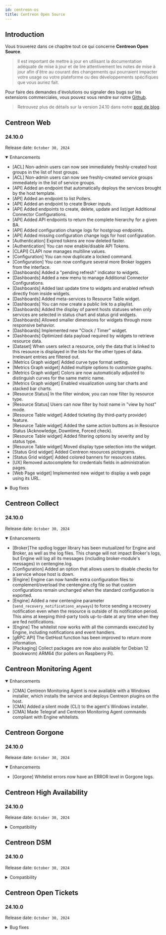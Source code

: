 ```yaml
---
id: centreon-os
title: Centreon Open Source
---
```



## Introduction

Vous trouverez dans ce chapitre tout ce qui concerne **Centreon Open Source**.

> Il est important de mettre à jour en utilisant la documentation adéquate de mise à jour et de lire attentivement les
> notes de mise à jour afin d'être au courant des changements qui pourraient impacter votre usage ou votre plateforme
> ou des développements spécifiques que vous auriez fait.

Pour faire des demandes d'évolutions ou signaler des bugs sur les extensions commerciales, vous pouvez vous rendre sur
notre [Github](https://github.com/centreon/centreon/issues/new/choose).

> Retrouvez plus de détails sur la version 24.10 dans notre [post de blog](https://www.centreon.com/fr/centreon-annonce-la-sortie-de-sa-derniere-version-logicielle-centreon-24-10/).

<ExpandCollapseAll />

## Centreon Web

### 24.10.0

Release date: `October 30, 2024`
 
<details open>
  <summary>Enhancements</summary>

- [ACL] Non-admin users can now see immediately freshly-created host groups in the list of host groups.
- [ACL] Non-admin users can now see freshly-created service groups immediately in the list of service groups.
- [API] Added an endpoint that automatically deploys the services brought by the host template.
- [API] Added an endpoint to list Pollers.
- [API] Added an endpoint to create Broker inputs.
- [API] Added endpoints to create, delete, update and list/get Additional Connector Configurations.
- [API] Added API endpoints to return the complete hierarchy for a given BA.
- [API] Added configuration change logs for hostgroup endpoints.
- [API] Added missing configuration change logs for host configuration.
- [Authentication] Expired tokens are now deleted faster.
- [Authentication] You can now enable/disable API Tokens.
- [CLAPI] CLAPI now manages multiline values.
- [Configuration] You can now duplicate a locked command.
- [Configuration] You can now configure several more Broker loggers from the interface.
- [Dashboards] Added a "pending refresh" indicator to widgets.
- [Dashboards] Added a new menu to manage Additional Connector Configurations.
- [Dashboards] Added last update time to widgets and enabled refresh directly from inside widgets.
- [Dashboards] Added meta-services to Resource Table widget.
- [Dashboards] You can now create a public link to a playlist.
- [Dashboards] Added the display of parent hosts statuses when only services are selected in status chart and status grid widgets.
- [Dashboards] Allowed smaller dimensions for widgets through more responsive behavior.
- [Dashboards] Implemented new "Clock / Timer" widget.
- [Dashboards] Optimized data payload required by widgets to retrieve resource data.
- [Dataset] When users select a resource, only the data that is linked to this resource is displayed in the lists for the other types of data. Irrelevant entries are filtered out.
- [Metrics Graph widget] Added curve type format setting.
- [Metrics Graph widget] Added multiple options to customize graphs.
- [Metrics Graph widget] Colors are now automatically adjusted to distinguish curves for the same metric name.
- [Metrics Graph widget] Enabled visualization using bar charts and stacked bar charts.
- [Resource Status] In the filter window, you can now filter by resource type.
- [Resource Status] Users can now filter by host name in "view by host" mode.
- [Resource Table widget] Added ticketing (by third-party provider) feature.
- [Resource Table widget] Added the same action buttons as in Resource Status (Acknowledge, Downtime, Forced check).
- [Resource Table widget] Added filtering options by severity and by status type.
- [Resource Table widget] Moved display type selection into the widget.
- [Status Grid widget] Added Centreon resources pictograms.
- [Status Grid widget] Added colored banners for resources states.
- [UX] Removed autocomplete for credentials fields in administration pages.
- [Web Page widget] Implemented new widget to display a web page using its URL.

</details>

<details>
  <summary>Bug fixes</summary>

- [API] Fixed access control for hosts configuration endpoints.
- [API] Fixed access control for meta-service endpoint.
- [API] Fixed access control for monitoring servers configuration endpoints.
- [API] Fixed access control for notification configuration endpoints.
- [API] Fixed access control for some v2 API endpoints.
- [ACL] Fixed access rights for dashboard configuration endpoints.
- [API] Fixed access control for some v2 API service configuration endpoints.
- [API] Fixed an issue on ACL checks for Administration endpoints.
- [API] Fixed an issue on ACL checks for Platform endpoints.
- [Graphs] Fixed an issue with MySQL 8 that occurred when users edited a curve definition.
- [Packaging] Fixed an issue that prevented centreontrapd from starting properly due to conflicting perl dependencies.

</details>

## Centreon Collect

### 24.10.0

Release date: `October 30, 2024`

<details open>
  <summary>Enhancements</summary>

- [Broker]The spdlog logger library has been mutualized for Engine and Broker, as well as the log files. This change will not impact Broker's logs, but Engine will log all its messages (including broker-module's messages) in centengine.log.
- [Configuration] Added an option that allows users to disable checks for a service whose host is down.
- [Engine] Engine can now handle extra configuration files to complement/overload the centengine.cfg file so that custom configurations remain unchanged when the standard configuration is exported.
- [Engine] Added a new centengine parameter (`send_recovery_notifications_anyways`) to force sending a recovery notification even when the resource is outside of its notification period. This aims at keeping third-party tools up-to-date at any time when they are fed notifications.
- [Engine] The whitelist now works with all the commands executed by Engine, including notifications and event handlers.
- [gRPC API] The GetHost function has been improved to return more information.
- [Packaging] Collect packages are now also available for Debian 12 (bookworm) ARM64 (for pollers on Raspberry Pi).

</details>

## Centreon Monitoring Agent

<details open>
  <summary>Enhancements</summary>

- [CMA] Centreon Monitoring Agent is now available with a Windows installer, which installs the service and deploys Centreon plugins on the host.
- [CMA] Added a silent mode (CLI) to the agent's Windows installer.
- [CMA] Made Telegraf and Centreon Monitoring Agent commands compliant with Engine whitelists.

</details>

## Centreon Gorgone

### 24.10.0

Release date: `October 30, 2024`

<details open>
  <summary>Enhancements</summary>

- [Gorgone] Whitelist errors now have an ERROR level in Gorgone logs.

</details>

## Centreon High Availability

### 24.10.0

Release date: `October 30, 2024`

<details>
  <summary>Compatibility</summary>

- Compatibility with other 24.10 components.

</details>

## Centreon DSM

### 24.10.0

Release date: `October 30, 2024`

<details>
  <summary>Compatibility</summary>

- Compatibility with other 24.10 components.

</details>

## Centreon Open Tickets

### 24.10.0

Release date: `October 30, 2024`

<details>
  <summary>Bug fixes</summary>

- [Open Tickets widget] Fixed redirection to monitoring pages according to the value of the "use deprecated pages" option.

</details>
